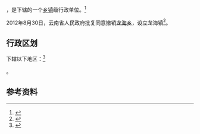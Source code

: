 {{中国乡级行政区|53/06/28/210/000}}

'''{{PAGENAMEBASE}}'''，是{{PRC admin/fullname|53/06/28/210/000|3}}下辖的一个[[乡镇|乡镇]]级行政单位。<ref>{{PRC admin/ref sgc|{{PRC admin/parent|53/06/28/210/000}}}}</ref>

2012年8月30日，云南省人民政府批复同意撤销[[龙海乡_(彝良县)|龙海乡]]，设立龙海镇<ref>{{Cite web |url=http://www.yn.gov.cn/yn_zwlanmu/qy/wj/yz/201211/t20121101_20777.html |title=云南省人民政府关于同意昭通市镇雄彝良威信三县部分乡撤乡设镇的批复（云政复〔2012〕68号） |access-date=2017-09-08 |archive-url=https://web.archive.org/web/20170908201715/http://www.yn.gov.cn/yn_zwlanmu/qy/wj/yz/201211/t20121101_20777.html |archive-date=2017-09-08 |dead-url=yes }}</ref>。

== 行政区划 ==

{{PAGENAMEBASE}}下辖以下地区：<ref>{{PRC admin/ref sgc|53/06/28/210/000}}</ref>

{{PRC admin/children|53/06/28/210/000}}。

== 参考资料 ==

{{reflist}}

{{行政区划小作品}}
{{PRC admin/navcat|53/06/28/210/000}}